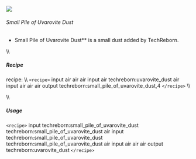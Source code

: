 ![](/mods/techreborn/small_pile_of_uvarovite_dust.png)

###### Small Pile of Uvarovite Dust

- Small Pile of Uvarovite Dust** is a small dust added by
        TechReborn.

\\\\

##### Recipe

<Mcitem id="minecraft:crafting_table"/> recipe: \\\\
`<recipe>` input air air air input air techreborn:uvarovite_dust
air input air air air output techreborn:small_pile_of_uvarovite_dust,4
`</recipe>` \\\\

\\\\

##### Usage

`<recipe>` input techreborn:small_pile_of_uvarovite_dust
techreborn:small_pile_of_uvarovite_dust air input
techreborn:small_pile_of_uvarovite_dust
techreborn:small_pile_of_uvarovite_dust air input air air air output
techreborn:uvarovite_dust `</recipe>`
